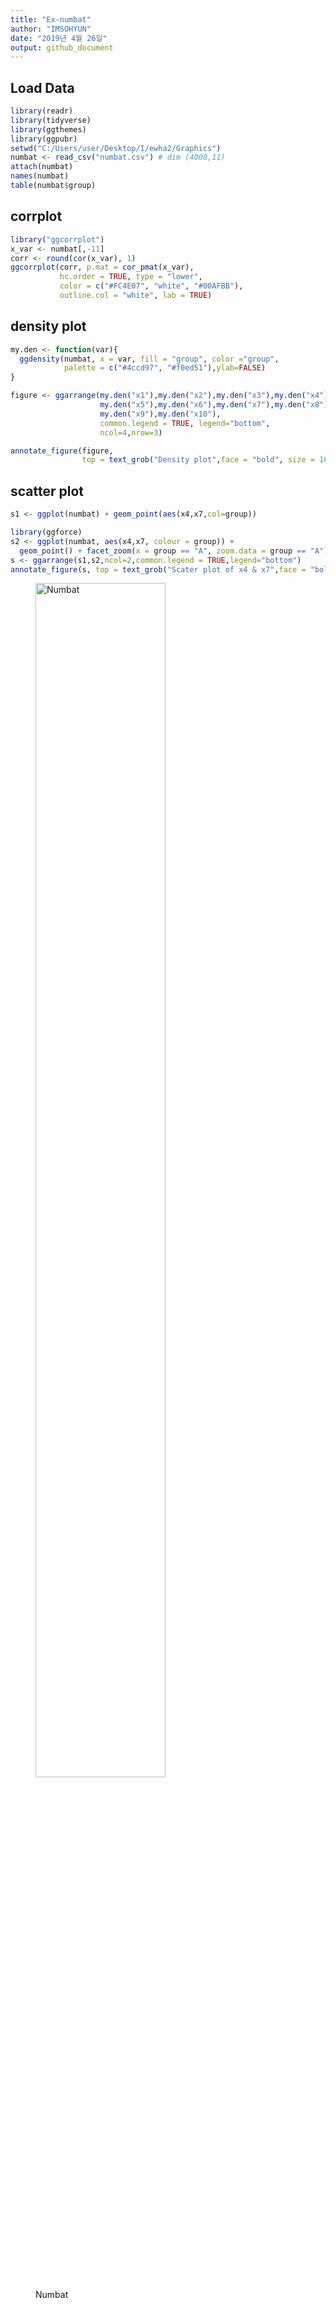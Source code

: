---
title: "Ex-numbat"
author: "IMSOHYUN"
date: "2019년 4월 26일"
output: github_document
---

## Load Data
```{r setup, warning=FALSE}
library(readr)
library(tidyverse)
library(ggthemes)
library(ggpubr)
setwd("C:/Users/user/Desktop/I/ewha2/Graphics")
numbat <- read_csv("numbat.csv") # dim (4000,11)
attach(numbat)
names(numbat)
table(numbat$group)
```


## corrplot
```{r warning=FALSE}
library("ggcorrplot")
x_var <- numbat[,-11]
corr <- round(cor(x_var), 1)
ggcorrplot(corr, p.mat = cor_pmat(x_var),
           hc.order = TRUE, type = "lower",
           color = c("#FC4E07", "white", "#00AFBB"),
           outline.col = "white", lab = TRUE)
```


## density plot
```{r warning=FALSE}
my.den <- function(var){
  ggdensity(numbat, x = var, fill = "group", color ="group",
            palette = c("#4ccd97", "#f0ed51"),ylab=FALSE)
}

figure <- ggarrange(my.den("x1"),my.den("x2"),my.den("x3"),my.den("x4"),
                    my.den("x5"),my.den("x6"),my.den("x7"),my.den("x8"),
                    my.den("x9"),my.den("x10"),
                    common.legend = TRUE, legend="bottom",
                    ncol=4,nrow=3)

annotate_figure(figure,
                top = text_grob("Density plot",face = "bold", size = 16)  )
```


## scatter plot
```{r warning=FALSE}
s1 <- ggplot(numbat) + geom_point(aes(x4,x7,col=group))  

library(ggforce)
s2 <- ggplot(numbat, aes(x4,x7, colour = group)) +
  geom_point() + facet_zoom(x = group == "A", zoom.data = group == "A")
s <- ggarrange(s1,s2,ncol=2,common.legend = TRUE,legend="bottom")
annotate_figure(s, top = text_grob("Scater plot of x4 & x7",face = "bold", size = 16))
```

![Numbat](C:/Users/user/Desktop/I/ewha2/Graphics/Numbat.jpg){width=70%}
